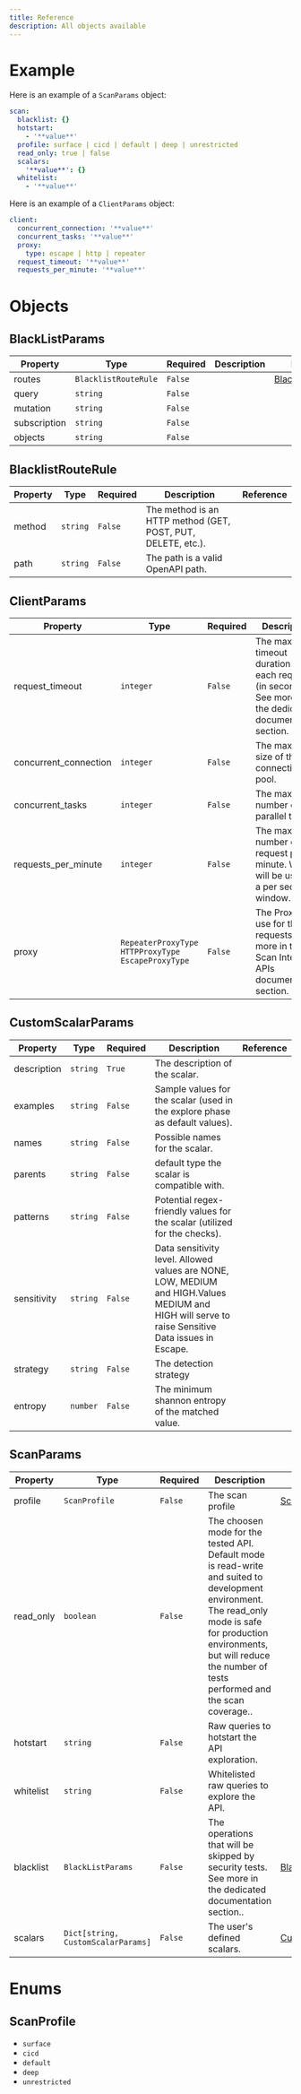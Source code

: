 ```yaml
---
title: Reference
description: All objects available
---
```


# Example

Here is an example of a `ScanParams` object:

```yaml
scan:
  blacklist: {}
  hotstart:
    - '**value**'
  profile: surface | cicd | default | deep | unrestricted
  read_only: true | false
  scalars:
    '**value**': {}
  whitelist:
    - '**value**'
```

Here is an example of a `ClientParams` object:

```yaml
client:
  concurrent_connection: '**value**'
  concurrent_tasks: '**value**'
  proxy:
    type: escape | http | repeater
  request_timeout: '**value**'
  requests_per_minute: '**value**'
```


# Objects


## <a id="BlackListParams"></a>BlackListParams

| Property   | Type       | Required | Description | Reference |
|------------|------------|-----|-------------|-----------|
| routes | `BlacklistRouteRule` | `False` |  | [BlacklistRouteRule](#BlacklistRouteRule) |
| query | `string` | `False` |  |  |
| mutation | `string` | `False` |  |  |
| subscription | `string` | `False` |  |  |
| objects | `string` | `False` |  |  |


## <a id="BlacklistRouteRule"></a>BlacklistRouteRule

| Property   | Type       | Required | Description | Reference |
|------------|------------|-----|-------------|-----------|
| method | `string` | `False` | The method is an HTTP method (GET, POST, PUT, DELETE, etc.). |  |
| path | `string` | `False` | The path is a valid OpenAPI path. |  |


## <a id="ClientParams"></a>ClientParams

| Property   | Type       | Required | Description | Reference |
|------------|------------|-----|-------------|-----------|
| request_timeout | `integer` | `False` | The maximum timeout duration for each request (in seconds). See more in the dedicated documentation section. |  |
| concurrent_connection | `integer` | `False` | The maximum size of the connections pool. |  |
| concurrent_tasks | `integer` | `False` | The maximum number of parallel tasks. |  |
| requests_per_minute | `integer` | `False` | The maximum number of request per minute. Which will be used on a per second window. |  |
| proxy | `RepeaterProxyType HTTPProxyType EscapeProxyType` | `False` | The Proxy to use for the requests. See more in the Scan Internal APIs documentation section. |  |


## <a id="CustomScalarParams"></a>CustomScalarParams

| Property   | Type       | Required | Description | Reference |
|------------|------------|-----|-------------|-----------|
| description | `string` | `True` | The description of the scalar. |  |
| examples | `string` | `False` | Sample values for the scalar (used in the explore phase as default values). |  |
| names | `string` | `False` | Possible names for the scalar. |  |
| parents | `string` | `False` | default type the scalar is compatible with. |  |
| patterns | `string` | `False` | Potential regex-friendly values for the scalar (utilized for the checks). |  |
| sensitivity | `string` | `False` | Data sensitivity level. Allowed values are NONE, LOW, MEDIUM and HIGH.Values MEDIUM and HIGH will serve to raise Sensitive Data issues in Escape. |  |
| strategy | `string` | `False` | The detection strategy |  |
| entropy | `number` | `False` | The minimum shannon entropy of the matched value. |  |


## <a id="ScanParams"></a>ScanParams

| Property   | Type       | Required | Description | Reference |
|------------|------------|-----|-------------|-----------|
| profile | `ScanProfile` | `False` | The scan profile | [ScanProfile](#ScanProfile) |
| read_only | `boolean` | `False` | The choosen mode for the tested API. Default mode is read-write and suited to development environment. The read_only mode is safe for production environments, but will reduce the number of tests performed and the scan coverage.. |  |
| hotstart | `string` | `False` | Raw queries to hotstart the API exploration. |  |
| whitelist | `string` | `False` | Whitelisted raw queries to explore the API. |  |
| blacklist | `BlackListParams` | `False` | The operations that will be skipped by security tests. See more in the dedicated documentation section.. | [BlackListParams](#BlackListParams) |
| scalars | `Dict[string, CustomScalarParams]` | `False` | The user&#39;s defined scalars. | [CustomScalarParams](#CustomScalarParams) |



# Enums

## <a id="ScanProfile"></a>ScanProfile

- `surface`
- `cicd`
- `default`
- `deep`
- `unrestricted`
